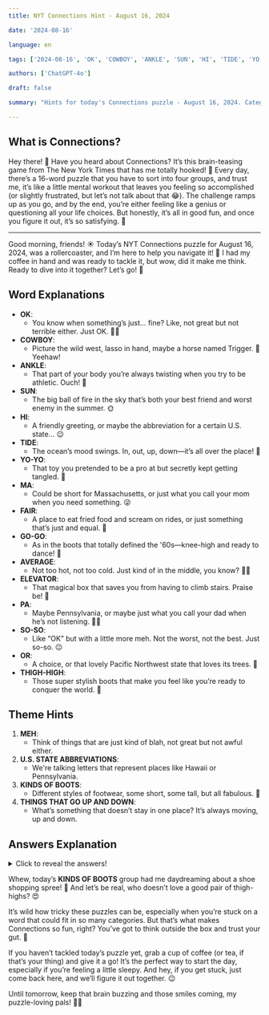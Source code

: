 ```yaml
---
title: NYT Connections Hint - August 16, 2024

date: '2024-08-16'

language: en

tags: ['2024-08-16', 'OK', 'COWBOY', 'ANKLE', 'SUN', 'HI', 'TIDE', 'YO-YO', 'MA', 'FAIR', 'GO-GO', 'AVERAGE', 'ELEVATOR', 'PA', 'SO-SO', 'OR', 'THIGH-HIGH']

authors: ['ChatGPT-4o']

draft: false

summary: "Hints for today's Connections puzzle - August 16, 2024. Categories include BOOTS and more..."

---
```


## What is Connections?

Hey there! 👋 Have you heard about Connections? It’s this brain-teasing game from The New York Times that has me totally hooked! 🤩 Every day, there’s a 16-word puzzle that you have to sort into four groups, and trust me, it’s like a little mental workout that leaves you feeling so accomplished (or slightly frustrated, but let’s not talk about that 😂). The challenge ramps up as you go, and by the end, you’re either feeling like a genius or questioning all your life choices. But honestly, it’s all in good fun, and once you figure it out, it’s so satisfying. 💪

---

Good morning, friends! ☀️ Today’s NYT Connections puzzle for August 16, 2024, was a rollercoaster, and I’m here to help you navigate it! 🎢 I had my coffee in hand and was ready to tackle it, but wow, did it make me think. Ready to dive into it together? Let’s go! 🚀

## Word Explanations

- **OK**:
  - You know when something’s just… fine? Like, not great but not terrible either. Just OK. 🤷‍♀️
- **COWBOY**:
  - Picture the wild west, lasso in hand, maybe a horse named Trigger. 🐎 Yeehaw!
- **ANKLE**:
  - That part of your body you’re always twisting when you try to be athletic. Ouch! 🙈
- **SUN**:
  - The big ball of fire in the sky that’s both your best friend and worst enemy in the summer. 🌞
- **HI**:
  - A friendly greeting, or maybe the abbreviation for a certain U.S. state… 😉
- **TIDE**:
  - The ocean’s mood swings. In, out, up, down—it’s all over the place! 🌊
- **YO-YO**:
  - That toy you pretended to be a pro at but secretly kept getting tangled. 🎣
- **MA**:
  - Could be short for Massachusetts, or just what you call your mom when you need something. 😜
- **FAIR**:
  - A place to eat fried food and scream on rides, or just something that’s just and equal. 🎡
- **GO-GO**:
  - As in the boots that totally defined the '60s—knee-high and ready to dance! 💃
- **AVERAGE**:
  - Not too hot, not too cold. Just kind of in the middle, you know? 🤷‍♀️
- **ELEVATOR**:
  - That magical box that saves you from having to climb stairs. Praise be! 🙌
- **PA**:
  - Maybe Pennsylvania, or maybe just what you call your dad when he’s not listening. 🤦‍♀️
- **SO-SO**:
  - Like “OK” but with a little more meh. Not the worst, not the best. Just so-so. 😐
- **OR**:
  - A choice, or that lovely Pacific Northwest state that loves its trees. 🌲
- **THIGH-HIGH**:
  - Those super stylish boots that make you feel like you’re ready to conquer the world. 👢

## Theme Hints

1. **MEH**:
   - Think of things that are just kind of blah, not great but not awful either.
2. **U.S. STATE ABBREVIATIONS**:
   - We're talking letters that represent places like Hawaii or Pennsylvania.
3. **KINDS OF BOOTS**:
   - Different styles of footwear, some short, some tall, but all fabulous. 👠
4. **THINGS THAT GO UP AND DOWN**:
   - What’s something that doesn’t stay in one place? It’s always moving, up and down.

## Answers Explanation

<details>
  <summary>Click to reveal the answers!</summary>

- **MEH**: AVERAGE, FAIR, OK, SO-SO
  - These words all describe something that’s not particularly exciting—just kind of average. It’s like when someone asks how your day was, and you shrug and say, "Meh." 😒
  
- **U.S. STATE ABBREVIATIONS**: HI, MA, OR, PA
  - Abbreviations for Hawaii, Massachusetts, Oregon, and Pennsylvania. You’ll see these on letters, license plates, and more! 🏝️📬
  
- **KINDS OF BOOTS**: ANKLE, COWBOY, GO-GO, THIGH-HIGH
  - From short to tall, these are all styles of boots that can totally change up your outfit. Fashion, baby! 👢
  
- **THINGS THAT GO UP AND DOWN**: ELEVATOR, SUN, TIDE, YO-YO
  - Whether it’s an elevator, the sun, the tide, or a yo-yo, these things are all about movement—up, down, and repeat! 🌅🎢

</details>

Whew, today’s **KINDS OF BOOTS** group had me daydreaming about a shoe shopping spree! 👠 And let’s be real, who doesn’t love a good pair of thigh-highs? 😍

It’s wild how tricky these puzzles can be, especially when you’re stuck on a word that could fit in so many categories. But that’s what makes Connections so fun, right? You’ve got to think outside the box and trust your gut. 💫

If you haven’t tackled today’s puzzle yet, grab a cup of coffee (or tea, if that’s your thing) and give it a go! It’s the perfect way to start the day, especially if you’re feeling a little sleepy. And hey, if you get stuck, just come back here, and we’ll figure it out together. 😉

Until tomorrow, keep that brain buzzing and those smiles coming, my puzzle-loving pals! 🧠💖